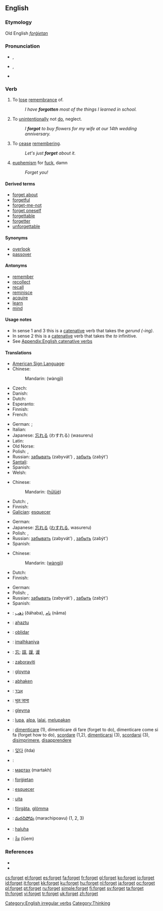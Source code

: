 ==English==

{{rank|author|authority|pleasant|861|forget|break|Roman|wise}}

===Etymology===
Old English ''[[forġietan]]''

===Pronunciation===
* {{a|UK}} {{IPA|/fəˈgɛt/}}, {{SAMPA|/f@r\"gEt/}}
* {{a|US}} {{IPA|/fɝˈgɛt/|/fɔɹˈgɛt/}}, {{SAMPA|/f3`"gEt/|/fOr\"gEt/}}
* {{audio|en-us-forget.ogg|Audio (US)}}

===Verb===
{{en-verb|forgets|forgetting|forgot|forgotten}}

# {{transitive}} To [[lose]] [[remembrance]] of.
#: ''I have '''forgotten''' most of the things I learned in school.''
# {{transitive}} To [[unintentionally]] not [[do]], neglect.
#: ''I '''forgot''' to buy flowers for my wife at our 14th wedding anniversary.''
# {{intransitive}} To [[cease]] [[remembering]].
#: ''Let's just '''forget''' about it.''
# {{rfv-sense}} {{slang}} [[euphemism]] for [[fuck]], damn
#: ''Forget you!''

====Derived terms====
* [[forget about]]
* [[forgetful]]
* [[forget-me-not]]
* [[forget oneself]]
* [[forgettable]]
* [[forgetter]]
* [[unforgettable]]

====Synonyms====
* [[overlook]]
* [[passover]]

====Antonyms====
* [[remember]]
* [[recollect]]
* [[recall]]
* [[reminisce]]
* [[acquire]]
* [[learn]]
* [[mind]]

====Usage notes====
* In sense 1 and 3 this is a [[catenative]] verb that takes the ''gerund (-ing)''.
* In sense 2 this is a [[catenative]] verb that takes the ''to'' infinitive.
* See [[Appendix:English catenative verbs]]

====Translations====
{{trans-top|to lose remembrance of}}
* [[American Sign Language]]: {{tø|ase|OpenB@Forehead-PalmBack OpenA@FromSfhead-ThumbAside|xs=American Sign Language}}
* Chinese:
*: Mandarin: {{zh-ts|忘記|忘记}} (wàngjì)
* Czech: {{t+|cs|zapomenout}}
* Danish: {{t+|da|glemme}}
* Dutch: {{t+|nl|vergeten}}
* Esperanto: {{t-|eo|forgesi|xs=Esperanto}}
* Finnish: {{t+|fi|unohtaa}}
* French: {{t+|fr|oublier}}
{{trans-mid}}
* German: {{t+|de|verlernen}} ; {{t+|de|vergessen}}
* Italian: {{t+|it|dimenticare}}
* Japanese: [[忘れる]] (わすれる) (wasureru)
* Latin: {{t+|la|obliviscor}}
* Old Norse: {{tø|non|gleyma|xs=Old Norse}}
* Polish: {{t+|pl|zapominać}} {{impf}}, {{t+|pl|zapomnieć}} {{pf}}
* Russian: [[забывать]] (zabyvát') {{impf}}, [[забыть]] (zabýt') {{pf}}
* [[Santali]]: {{tø|sat|ᱦᱤᱲᱤᱧ|tr=hirriny|sc=Olck}}
* Spanish: {{t+|es|olvidar}}
* Welsh: {{t-|cy|anghofio|xs=Welsh}}
{{trans-bottom}}

{{trans-top|to unintentionally not do}}
* Chinese:
*: Mandarin: {{zh-ts|忽略|忽略}} ([[hū]][[lüè]])
* Dutch: {{t+|nl|vergeten}}, {{t-|nl|nalaten}}
* Finnish: {{t+|fi|unohtaa}}
* [[Galician]]: [[esquecer]]
{{trans-mid}}
* German: {{t+|de|vergessen}}
* Japanese: [[忘れる]] ([[わすれる]], wasureru)
* Polish: {{t+|pl|zapominać}} {{impf}}, {{t+|pl|zapomnieć}} {{pf}}
* Russian: [[забывать]] (zabyvát') {{impf}}, [[забыть]] (zabýt') {{pf}}
* Spanish: {{t+|es|olvidar}}
{{trans-bottom}}

{{trans-top|to cease remembering}}
* Chinese:
*: Mandarin: {{zh-ts|忘記|忘记}} ([[wàng]][[jì]])
* Dutch: {{t+|nl|vergeten}}
* Finnish: {{t+|fi|unohtaa}}
{{trans-mid}}
* German: {{t+|de|vergessen}}
* Polish: {{t+|pl|zapominać}} {{impf}}, {{t+|pl|zapomnieć}} {{pf}}
* Russian: [[забывать]] (zabyvát') {{impf}}, [[забыть]] (zabýt') {{pf}}
* Spanish: {{t+|es|olvidar}}
{{trans-bottom}}

{{checktrans-top}}
* {{ttbc|Arabic}}: [[ذهب]] (ðáhaba), [[نام]] (nāma)
* {{ttbc|Basque}}: [[ahaztu]]
* {{ttbc|Catalan}}: [[oblidar]]
* {{ttbc|Chickasaw}}: [[imalhkaniya]]
* {{ttbc|CJKV Characters}}: [[忘]]; [[諠]], [[諼]], [[谖]]
* {{ttbc|Croatian}}: [[zaboraviti]]
* {{ttbc|Faroese}}: [[gloyma]]
* {{ttbc|German}}: [[abhaken]]
* {{ttbc|Hebrew}}: [[אבד]]
* {{ttbc|Hindi}}: [[भूल जाना]]
* {{ttbc|Icelandic}}: [[gleyma]]
* {{ttbc|Indonesian}}: [[lupa]], [[alpa]], [[lalai]], [[lupa|melupakan]]
* {{ttbc|Italian}}: [[dimenticare]] (1), dimenticare di fare (forget to do), dimenticare come si fa (forget how to do), [[scordare]] (1,2), [[dimenticarsi]] (3), [[scordarsi]] (3), [[disimprimere]], [[disapprendere]]
{{trans-mid}}
* {{ttbc|Korean}}: [[잊다]] (itda)
* {{ttbc|Kurdish}}: {{ku-Arab|[[له‌بیربوون]]}}
* {{ttbc|Mongolian}}: [[мартах]] (martakh)
* {{ttbc|Old English}}: [[forgietan|forġietan]]
* {{ttbc|Portuguese}}: [[esquecer]]
* {{ttbc|Romanian}}: [[uita]]
* {{ttbc|Swedish}}: [[förgäta]], [[glömma]]
* {{ttbc|Telugu}}: [[మరచిపోవు]] (marachipoavu) (1, 2, 3)
* {{ttbc|Tetum}}: [[haluha]]
* {{ttbc|Thai}}: [[ลืม]] (lūem)
{{trans-bottom}}

===References===
* {{R:Century 1911}}
* {{R:Webster 1913}}

[[Category:English irregular verbs]]
[[Category:Thinking]]

[[cs:forget]]
[[el:forget]]
[[es:forget]]
[[fa:forget]]
[[fr:forget]]
[[gl:forget]]
[[ko:forget]]
[[io:forget]]
[[id:forget]]
[[it:forget]]
[[kk:forget]]
[[ku:forget]]
[[hu:forget]]
[[nl:forget]]
[[ja:forget]]
[[oc:forget]]
[[pl:forget]]
[[pt:forget]]
[[ru:forget]]
[[simple:forget]]
[[fi:forget]]
[[sv:forget]]
[[ta:forget]]
[[th:forget]]
[[vi:forget]]
[[tr:forget]]
[[uk:forget]]
[[zh:forget]]